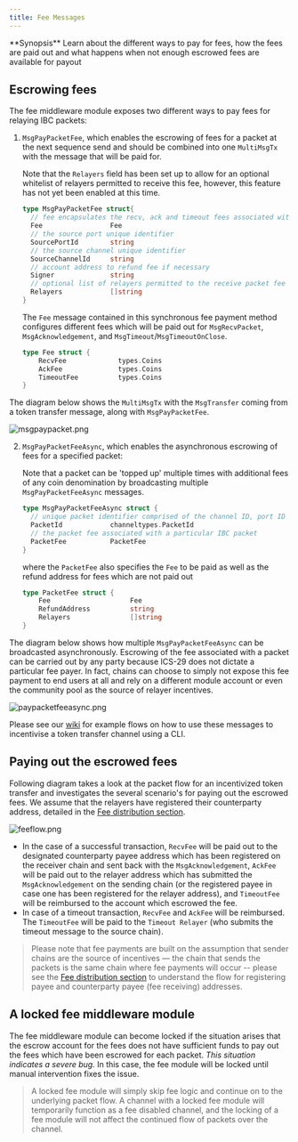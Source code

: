 ```yaml
---
title: Fee Messages
---
```


<Note>
**Synopsis**
Learn about the different ways to pay for fees, how the fees are paid out and what happens when not enough escrowed fees are available for payout
</Note>

## Escrowing fees

The fee middleware module exposes two different ways to pay fees for relaying IBC packets:

1. `MsgPayPacketFee`, which enables the escrowing of fees for a packet at the next sequence send and should be combined into one `MultiMsgTx` with the message that will be paid for.

   Note that the `Relayers` field has been set up to allow for an optional whitelist of relayers permitted to receive this fee, however, this feature has not yet been enabled at this time.

   ```go expandable
   type MsgPayPacketFee struct{
     // fee encapsulates the recv, ack and timeout fees associated with an IBC packet
     Fee                 Fee
     // the source port unique identifier
     SourcePortId        string
     // the source channel unique identifier
     SourceChannelId     string
     // account address to refund fee if necessary
     Signer              string
     // optional list of relayers permitted to the receive packet fee
     Relayers            []string
   }
   ```

   The `Fee` message contained in this synchronous fee payment method configures different fees which will be paid out for `MsgRecvPacket`, `MsgAcknowledgement`, and `MsgTimeout`/`MsgTimeoutOnClose`.

   ```go
   type Fee struct {
       RecvFee             types.Coins
       AckFee              types.Coins
       TimeoutFee          types.Coins
   }
   ```

The diagram below shows the `MultiMsgTx` with the `MsgTransfer` coming from a token transfer message, along with `MsgPayPacketFee`.

![msgpaypacket.png](../../../images/04-middleware/01-ics29-fee/images/msgpaypacket.png)

2. `MsgPayPacketFeeAsync`, which enables the asynchronous escrowing of fees for a specified packet:

   Note that a packet can be 'topped up' multiple times with additional fees of any coin denomination by broadcasting multiple `MsgPayPacketFeeAsync` messages.

   ```go
   type MsgPayPacketFeeAsync struct {
     // unique packet identifier comprised of the channel ID, port ID and sequence
     PacketId            channeltypes.PacketId
     // the packet fee associated with a particular IBC packet
     PacketFee           PacketFee
   }
   ```

   where the `PacketFee` also specifies the `Fee` to be paid as well as the refund address for fees which are not paid out

   ```go
   type PacketFee struct {
       Fee                    Fee
       RefundAddress          string
       Relayers               []string
   }
   ```

The diagram below shows how multiple `MsgPayPacketFeeAsync` can be broadcasted asynchronously. Escrowing of the fee associated with a packet can be carried out by any party because ICS-29 does not dictate a particular fee payer. In fact, chains can choose to simply not expose this fee payment to end users at all and rely on a different module account or even the community pool as the source of relayer incentives.

![paypacketfeeasync.png](../../../images/04-middleware/01-ics29-fee/images/paypacketfeeasync.png)

Please see our [wiki](https://github.com/cosmos/ibc-go/wiki/Fee-enabled-fungible-token-transfers) for example flows on how to use these messages to incentivise a token transfer channel using a CLI.

## Paying out the escrowed fees

Following diagram takes a look at the packet flow for an incentivized token transfer and investigates the several scenario's for paying out the escrowed fees. We assume that the relayers have registered their counterparty address, detailed in the [Fee distribution section](/docs/ibc/v7.8.x/middleware/ics29-fee/fee-distribution.mdx).

![feeflow.png](../../../images/04-middleware/01-ics29-fee/images/feeflow.png)

* In the case of a successful transaction, `RecvFee` will be paid out to the designated counterparty payee address which has been registered on the receiver chain and sent back with the `MsgAcknowledgement`, `AckFee` will be paid out to the relayer address which has submitted the `MsgAcknowledgement` on the sending chain (or the registered payee in case one has been registered for the relayer address), and `TimeoutFee` will be reimbursed to the account which escrowed the fee.
* In case of a timeout transaction, `RecvFee` and `AckFee` will be reimbursed. The `TimeoutFee` will be paid to the `Timeout Relayer` (who submits the timeout message to the source chain).

> Please note that fee payments are built on the assumption that sender chains are the source of incentives — the chain that sends the packets is the same chain where fee payments will occur -- please see the [Fee distribution section](/docs/ibc/v7.8.x/middleware/ics29-fee/fee-distribution.mdx) to understand the flow for registering payee and counterparty payee (fee receiving) addresses.

## A locked fee middleware module

The fee middleware module can become locked if the situation arises that the escrow account for the fees does not have sufficient funds to pay out the fees which have been escrowed for each packet. *This situation indicates a severe bug.* In this case, the fee module will be locked until manual intervention fixes the issue.

> A locked fee module will simply skip fee logic and continue on to the underlying packet flow. A channel with a locked fee module will temporarily function as a fee disabled channel, and the locking of a fee module will not affect the continued flow of packets over the channel.
